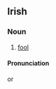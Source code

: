 ==Irish==
===Noun===
#[[fool]]
====Pronunciation====
{{IPA|[&#712;am&#601;d&#593;&#720;n]}} or {{IPA|[am&#601;&#712;d&#593;&#720;n]}}